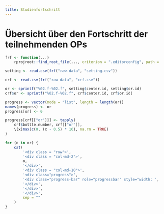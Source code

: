 ```yaml
---
title: Studienfortschritt
---
```



# Übersicht über den Fortschritt der teilnehmenden OPs


```r
frf <- function(...)
    rprojroot::find_root_file(..., criterion = ".editorconfig", path = ".")

setting <- read.csv(frf("raw-data", "setting.csv"))

crf <- read.csv(frf("raw-data", "crf.csv"))

or <- sprintf("%02.f-%02.f", setting$center.id, setting$or.id)
crf$or <- sprintf("%02.f-%02.f", crf$center.id, crf$or.id)

progress <- vector(mode = "list", length = length(or))
names(progress) <- or
progress[or] <- 0

progress[crf[["or"]]] <- tapply(
    crf$bottle.number, crf[["or"]],
    \(x)max(c(0, (x - 0.5) * 10), na.rm = TRUE)
)

for (o in or) {
    cat(
        '<div class = "row">',
        '<div class = "col-md-2">',
        o,
        '</div>',
        '<div class = "col-md-10">',
        '<div class="progress">',
        '<div class="progress-bar" role="progressbar" style="width: ', progress[[o]], '%;" aria-valuenow="', progress[[o]], '" aria-valuemin="0" aria-valuemax="100"></div>',
        '</div>',
        '</div>',
        '</div>',
        sep = ""
    )
}
```

